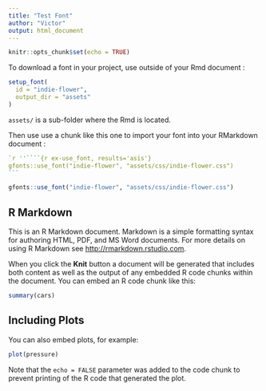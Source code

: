 ```yaml
---
title: "Test Font"
author: "Victor"
output: html_document
---
```


```r
knitr::opts_chunk$set(echo = TRUE)
```


To download a font in your project, use outside of your Rmd document :

```r
setup_font(
  id = "indie-flower",
  output_dir = "assets"
)
```

`assets/` is a sub-folder where the Rmd is located.


Then use use a chunk like this one to import your font into your RMarkdown document :

`````````r
`r ''````{r ex-use_font, results='asis'}
gfonts::use_font("indie-flower", "assets/css/indie-flower.css")
```
`````````


```r
gfonts::use_font("indie-flower", "assets/css/indie-flower.css")
```



## R Markdown

This is an R Markdown document. Markdown is a simple formatting syntax for authoring HTML, PDF, and MS Word documents. For more details on using R Markdown see <http://rmarkdown.rstudio.com>.

When you click the **Knit** button a document will be generated that includes both content as well as the output of any embedded R code chunks within the document. You can embed an R code chunk like this:

```r
summary(cars)
```

## Including Plots

You can also embed plots, for example:

```r
plot(pressure)
```

Note that the `echo = FALSE` parameter was added to the code chunk to prevent printing of the R code that generated the plot.
